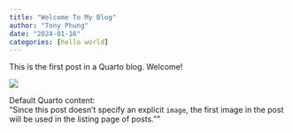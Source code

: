 ```yaml
---
title: "Welcome To My Blog"
author: "Tony Phung"
date: "2024-01-16"
categories: [hello world]
---
```


This is the first post in a Quarto blog. Welcome!

![](thumbnail.jpg)

Default Quarto content:  
"Since this post doesn't specify an explicit `image`, the first image in the post will be used in the listing page of posts.""
